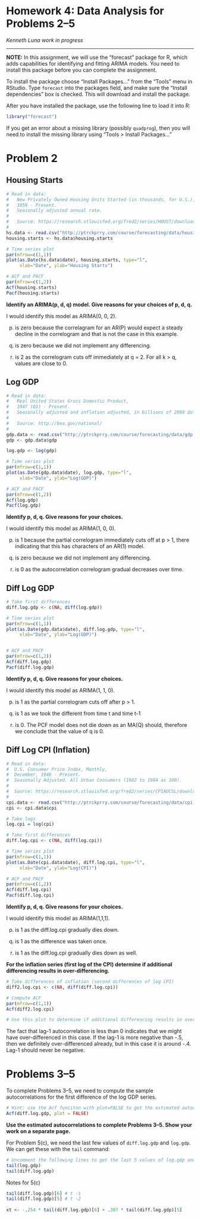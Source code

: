 Homework 4: Data Analysis for Problems 2--5
===========================================
*Kenneth Luna*
*work in progress* 

---

**NOTE:** In this assignment, we will use the "forecast" package for R, which adds
capabilities for identifying and fitting ARIMA models.  You need to install
this package before you can complete the assignment.

To install the package choose "Install Packages..." from the "Tools" menu in
RStudio.  Type `forecast` into the packages field, and make
sure the "Install dependencies" box is checked.  This will download and
install the package.

After you have installed the package, use the following line to load it into
R:

```r
library("forecast")
```

If you get an error about a missing library (possibly `quadprog`), then you will
need to install the missing library using "Tools > Install Packages..."


Problem 2
=========


Housing Starts
--------------

```r
# Read in data:
#   New Privately Owned Housing Units Started (in thousands, for U.S.), Yearly,
#   1959 - Present.
#   Seasonally adjusted annual rate.
#
#   Source: https://research.stlouisfed.org/fred2/series/HOUST/downloaddata
#
hs.data <- read.csv("http://ptrckprry.com/course/forecasting/data/housingstarts.csv")
housing.starts <- hs.data$housing.starts

# Time series plot
par(mfrow=c(1,1))
plot(as.Date(hs.data$date), housing.starts, type="l",
     xlab="Date", ylab="Housing Starts")

# ACF and PACF
par(mfrow=c(1,2))
Acf(housing.starts)
Pacf(housing.starts)
```

**Identify an ARIMA(p, d, q) model.  Give reasons for your choices of p, d, q.**

I would identify this model as ARIMA(0, 0, 2).  

(p) is zero because the correlagram for an AR(P) would expect a steady decline in the correlogram and that is not the case in this example.  

(d) is zero because we did not implement any differencing.  

(q) is 2 as the correlogram cuts off immediately at q = 2.  For all k > q, values are close to 0. 


Log GDP
-------

```r
# Read in data:
#   Real United States Gross Domestic Product,
#   1947 (Q1) - Present.
#   Seasonally adjusted and inflation adjusted, in billions of 2009 dollars.
#
#   Source: http://bea.gov/national/
#
gdp.data <- read.csv("http://ptrckprry.com/course/forecasting/data/gdp.csv")
gdp <- gdp.data$gdp

log.gdp <- log(gdp)

# Time series plot
par(mfrow=c(1,1))
plot(as.Date(gdp.data$date), log.gdp, type="l",
     xlab="Date", ylab="Log(GDP)")

# ACF and PACF
par(mfrow=c(1,2))
Acf(log.gdp)
Pacf(log.gdp)
```

**Identify p, d, q.  Give reasons for your choices.**

I would identify this model as ARIMA(1, 0, 0).  

(p) is 1 because the partial correlogram immediately cuts off at p > 1, there indicating that this has characters of an AR(1) model.   

(d) is zero because we did not implement any differencing.  

(q) is 0 as the autocorrelation correlogram gradual decreases over time.  


Diff Log GDP
------------

```r
# Take first differences
diff.log.gdp <- c(NA, diff(log.gdp))

# Time series plot
par(mfrow=c(1,1))
plot(as.Date(gdp.data$date), diff.log.gdp, type="l",
     xlab="Date", ylab="Log(GDP)")


# ACF and PACF
par(mfrow=c(1,2))
Acf(diff.log.gdp)
Pacf(diff.log.gdp)
```

**Identify p, d, q.  Give reasons for your choices.**

I would identify this model as ARIMA(1, 1, 0).  

(p) is 1 as the partial correlogram cuts off after p > 1.  

(d) is 1 as we took the different from time t and time t-1 

(q) is 0.  The PCF model does not die down as an MA(Q) should, therefore we conclude that the value of q is 0.  


Diff Log CPI (Inflation)
------------------------

```r
# Read in data:
#  U.S. Consumer Price Index, Monthly,
#  December, 1946 - Present.
#  Seasonally Adjusted. All Urban Consumers (1982 to 1984 as 100).
#
#  Source: https://research.stlouisfed.org/fred2/series/CPIAUCSL/downloaddata
#
cpi.data <- read.csv("http://ptrckprry.com/course/forecasting/data/cpi.csv")
cpi <- cpi.data$cpi

# Take logs
log.cpi = log(cpi)

# Take first differences
diff.log.cpi <- c(NA, diff(log.cpi))

# Time series plot
par(mfrow=c(1,1))
plot(as.Date(cpi.data$date), diff.log.cpi, type="l",
     xlab="Date", ylab="Log(CPI)")

# ACF and PACF
par(mfrow=c(1,2))
Acf(diff.log.cpi)
Pacf(diff.log.cpi)
```

**Identify p, d, q.  Give reasons for your choices.**

I would identify this model as ARIMA(1,1,1).

(p) is 1 as the diff.log.cpi gradually dies down. 

(d) is 1 as the difference was taken once.  

(q) is 1 as the diff.log.cpi gradually dies down as well.  


**For the inflation series (first log of the CPI) determine if additional
differencing results in over-differencing.**

```r
# Take differences of inflation (second differences of log CPI)
diff2.log.cpi <- c(NA, diff(diff.log.cpi))

# Compute ACF
par(mfrow=c(1,1))
Acf(diff2.log.cpi)

# Use this plot to determine if additional differencing results in over-differencing.
```

The fact that lag-1 autocorrelation is less than 0 indicates that we might have over-differenced in this case.  If the lag-1 is more negative than -.5, then we definitely over-differenced already, but in this case it is around -.4.  Lag-1 should never be negative.  


Problems 3--5
=============

To complete Problems 3--5, we need to compute the sample autocorrelations for
the first difference of the log GDP series.

```r
# Hint: use the Acf funciton with plot=FALSE to get the estimated autocorrelations
Acf(diff.log.gdp, plot = FALSE)
```

**Use the estimated autocorrelations to complete Problems 3--5.  Show your
work on a separate page.**



For Problem 5(c), we need the last few values of `diff.log.gdp` and `log.gdp`.
We can get these with the `tail` command:

```r
# Uncomment the following lines to get the last 5 values of log.gdp and diff.log.gdp:
tail(log.gdp)
tail(diff.log.gdp)
```

Notes for 5(c)

```r

tail(diff.log.gdp)[6] # t -1
tail(diff.log.gdp)[5] # t -2 
 
xt <- -.254 * tail(diff.log.gdp)[6] + .307 * tail(diff.log.gdp)[5]
```
